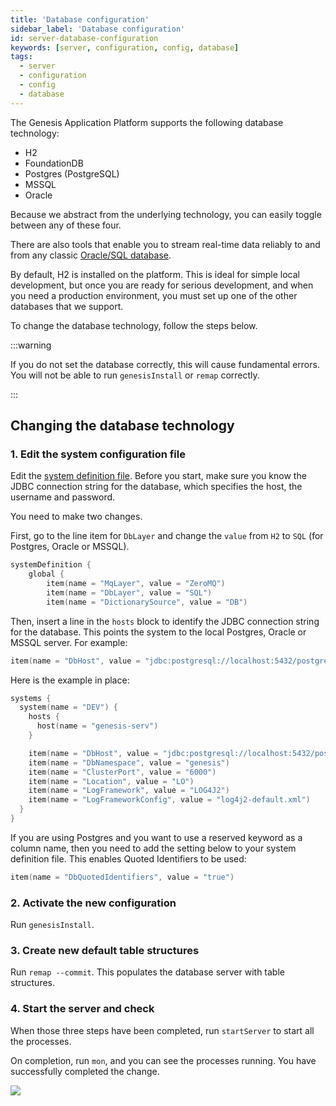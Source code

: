 ```yaml
---
title: 'Database configuration'
sidebar_label: 'Database configuration'
id: server-database-configuration
keywords: [server, configuration, config, database]
tags:
  - server
  - configuration
  - config
  - database
---
```



The Genesis Application Platform supports the following database technology:

* H2
* FoundationDB
* Postgres (PostgreSQL)
* MSSQL
* Oracle

Because we abstract from the underlying technology, you can easily toggle between any of these four.

There are also tools that enable you to stream real-time data reliably to and from any classic [Oracle/SQL database](/build-deploy-operate/deploy/supporting-infrastructure/#sql).

By default, H2 is installed on the platform. This is ideal for simple local development, but once you are ready for serious development, and when you need a production environment, you must set up one of the other databases that we support. 

To change the database technology, follow the steps below.

:::warning 

If you do not set the database correctly, this will cause fundamental errors. You will not be able to run `genesisInstall` or `remap` correctly.

:::

## Changing the database technology

### 1. Edit the system configuration file

Edit the [system definition file](/develop/server-capabilities/runtime-configuration/system-definition/). Before you start, make sure you know the JDBC connection string for the database, which specifies the host, the username and password.

You need to make two changes.

First, go to the line item for `DbLayer` and change the `value` from `H2` to `SQL` (for Postgres, Oracle or MSSQL).

```kotlin
systemDefinition {
    global {
        item(name = "MqLayer", value = "ZeroMQ")
        item(name = "DbLayer", value = "SQL")
        item(name = "DictionarySource", value = "DB")

```


Then, insert a line in the `hosts` block to identify the JDBC connection string for the database. This points the system to the local Postgres, Oracle or MSSQL server. For example:

```kotlin
item(name = "DbHost", value = "jdbc:postgresql://localhost:5432/postgres?user=postgres&password=Password5432")
```

Here is the example in place:

```kotlin
systems {
  system(name = "DEV") {
    hosts {
      host(name = "genesis-serv")
    }

    item(name = "DbHost", value = "jdbc:postgresql://localhost:5432/postgres?user=postgres&password=Password5432")
    item(name = "DbNamespace", value = "genesis")
    item(name = "ClusterPort", value = "6000")
    item(name = "Location", value = "LO")
    item(name = "LogFramework", value = "LOG4J2")
    item(name = "LogFrameworkConfig", value = "log4j2-default.xml")
  }
}
```

If you are using Postgres and you want to use a reserved keyword as a column name, then you need to add the setting below to your system definition file. This enables Quoted Identifiers to be used:

```kotlin
item(name = "DbQuotedIdentifiers", value = "true")
```

### 2. Activate the new configuration

Run `genesisInstall`.

### 3. Create new default table structures

Run `remap --commit`. This populates the database server with table structures.

### 4. Start the server and check

When those three steps have been completed, run `startServer` to start all the processes.

On completion, run `mon`, and you can see the processes running. You have successfully completed the change.

![](/img/mon-processes-running.png)
